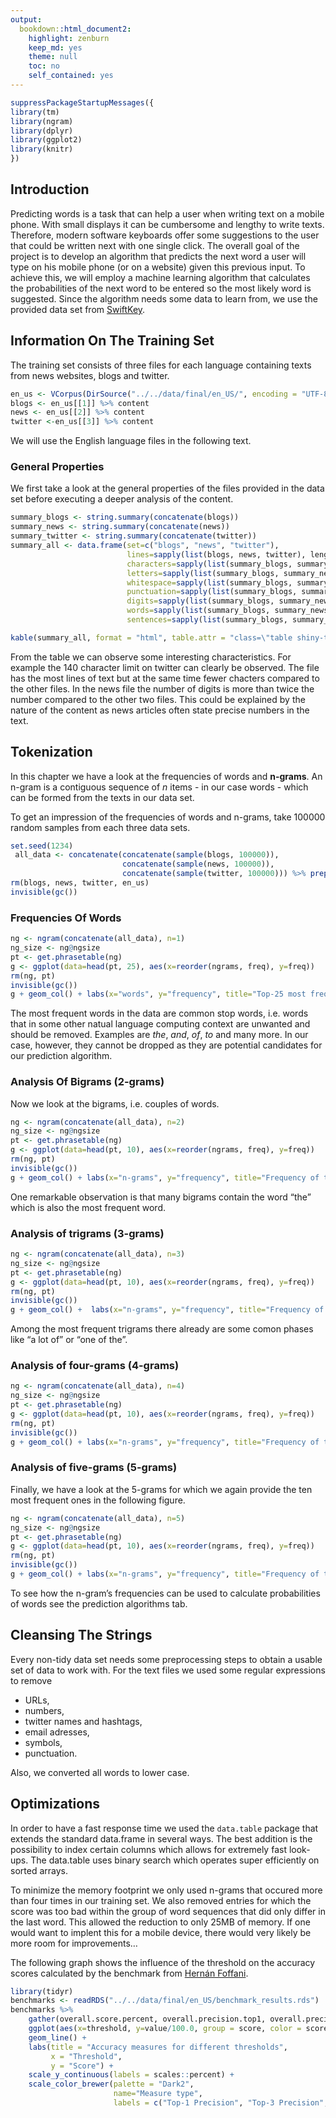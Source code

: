 ```yaml
---
output:
  bookdown::html_document2:
    highlight: zenburn
    keep_md: yes
    theme: null
    toc: no
    self_contained: yes
---
```


```r
suppressPackageStartupMessages({
library(tm)
library(ngram)
library(dplyr)
library(ggplot2)
library(knitr)
})
```

## Introduction {-}
Predicting words is a task that can help a user when writing text on a mobile phone.
With small displays it can be cumbersome and lengthy to write texts.
Therefore, modern software keyboards offer some suggestions to the user that could be written next with one single click.
The overall goal of the project is to develop an algorithm that predicts the next word a user will type on his mobile phone (or on a website) given this previous input.
To achieve this, we will employ a machine learning algorithm that calculates the probabilities of the next word to be entered so the most likely word is suggested.
Since the algorithm needs some data to learn from, we use the provided data set from [SwiftKey](https://d396qusza40orc.cloudfront.net/dsscapstone/dataset/Coursera-SwiftKey.zip).


## Information On The Training Set {-}
The training set consists of three files for each language containing texts from news websites, blogs and twitter.
```r
en_us <- VCorpus(DirSource("../../data/final/en_US/", encoding = "UTF-8", pattern = "*.txt"))
blogs <- en_us[[1]] %>% content
news <- en_us[[2]] %>% content
twitter <-en_us[[3]] %>% content
```
We will use the English language files in the following text.

### General Properties {-}
We first take a look at the general properties of the files provided in the data set before executing a deeper analysis of the content.
```r
summary_blogs <- string.summary(concatenate(blogs))
summary_news <- string.summary(concatenate(news))
summary_twitter <- string.summary(concatenate(twitter))
summary_all <- data.frame(set=c("blogs", "news", "twitter"), 
                          lines=sapply(list(blogs, news, twitter), length),
                          characters=sapply(list(summary_blogs, summary_news, summary_twitter), "[[", 1),
                          letters=sapply(list(summary_blogs, summary_news, summary_twitter), "[[", 2),
                          whitespace=sapply(list(summary_blogs, summary_news, summary_twitter), "[[", 3),
                          punctuation=sapply(list(summary_blogs, summary_news, summary_twitter), "[[", 4),
                          digits=sapply(list(summary_blogs, summary_news, summary_twitter), "[[", 5),
                          words=sapply(list(summary_blogs, summary_news, summary_twitter), "[[", 6),
                          sentences=sapply(list(summary_blogs, summary_news, summary_twitter), "[[", 7))
```
```r
kable(summary_all, format = "html", table.attr = "class=\"table shiny-table table-hover spacing-m\", style=\"width:80%;\"")
```


From the table we can observe some interesting characteristics.
For example the 140 character limit on twitter can clearly be observed.
The file has the most lines of text but at the same time fewer chacters compared to the other files.
In the news file the number of digits is more than twice the number compared to the other two files.
This could be explained by the nature of the content as news articles often state precise numbers in the text.



## Tokenization {-}
In this chapter we have a look at the frequencies of words and **n-grams**.
An n-gram is a contiguous sequence of $n$ items - in our case words - which can be formed from the texts in our data set.

To get an impression of the frequencies of words and n-grams, take 100000 random samples from each three data sets.
```r
set.seed(1234)
 all_data <- concatenate(concatenate(sample(blogs, 100000)), 
                         concatenate(sample(news, 100000)), 
                         concatenate(sample(twitter, 100000))) %>% preprocess()
rm(blogs, news, twitter, en_us)
invisible(gc())
```

### Frequencies Of Words {-}

```r
ng <- ngram(concatenate(all_data), n=1)
ng_size <- ng@ngsize
pt <- get.phrasetable(ng)
g <- ggplot(data=head(pt, 25), aes(x=reorder(ngrams, freq), y=freq))
rm(ng, pt)
invisible(gc())
g + geom_col() + labs(x="words", y="frequency", title="Top-25 most frequent words") + coord_flip()
```

The most frequent words in the data are common stop words, i.e. words that in some other natual language computing context are unwanted and should be removed.
Examples are *the*, *and*, *of*, *to* and many more.
In our case, however, they cannot be dropped as they are potential candidates for our prediction algorithm.


### Analysis Of Bigrams (2-grams) {-}
Now we look at the bigrams, i.e. couples of words.

```r
ng <- ngram(concatenate(all_data), n=2)
ng_size <- ng@ngsize
pt <- get.phrasetable(ng)
g <- ggplot(data=head(pt, 10), aes(x=reorder(ngrams, freq), y=freq))
rm(ng, pt)
invisible(gc())
g + geom_col() + labs(x="n-grams", y="frequency", title="Frequency of top-10 2-grams") + coord_flip()
```

One remarkable observation is that many bigrams contain the word "the" which is also the most frequent word.


### Analysis of trigrams (3-grams) {-}

```r
ng <- ngram(concatenate(all_data), n=3)
ng_size <- ng@ngsize
pt <- get.phrasetable(ng)
g <- ggplot(data=head(pt, 10), aes(x=reorder(ngrams, freq), y=freq))
rm(ng, pt)
invisible(gc())
g + geom_col() +  labs(x="n-grams", y="frequency", title="Frequency of top-10 3-grams") + coord_flip()
```

Among the most frequent trigrams there already are some comon phases like "a lot of" or "one of the".


### Analysis of four-grams (4-grams) {-}

```r
ng <- ngram(concatenate(all_data), n=4)
ng_size <- ng@ngsize
pt <- get.phrasetable(ng)
g <- ggplot(data=head(pt, 10), aes(x=reorder(ngrams, freq), y=freq))
rm(ng, pt)
invisible(gc())
g + geom_col() + labs(x="n-grams", y="frequency", title="Frequency of top-10 4-grams") + coord_flip()
```

### Analysis of five-grams (5-grams) {-}
Finally, we have a look at the 5-grams for which we again provide the ten most frequent ones in the following figure.

```r
ng <- ngram(concatenate(all_data), n=5)
ng_size <- ng@ngsize
pt <- get.phrasetable(ng)
g <- ggplot(data=head(pt, 10), aes(x=reorder(ngrams, freq), y=freq))
rm(ng, pt)
invisible(gc())
g + geom_col() + labs(x="n-grams", y="frequency", title="Frequency of top-10 5-grams") + coord_flip()
```

To see how the n-gram's frequencies can be used to calculate probabilities of words see the <a onclick="openTab('predictionalgos')">prediction algorithms</a> tab.


## Cleansing The Strings {-}
Every non-tidy data set needs some preprocessing steps to obtain a usable set of data to work with.
For the text files we used some regular expressions to remove

* URLs,
* numbers,
* twitter names and hashtags,
* email adresses,
* symbols,
* punctuation.

Also, we converted all words to lower case.



## Optimizations {-}
In order to have a fast response time we used the `data.table` package that extends the standard data.frame in several ways.
The best addition is the possibility to index certain columns which allows for extremely fast look-ups.
The data.table uses binary search which operates super efficiently on sorted arrays.

To minimize the memory footprint we only used n-grams that occured more than four times in our training set.
We also removed entries for which the score was too bad within the group of word sequences that did only differ in the last word.
This allowed the reduction to only 25MB of memory.
If one would want to implent this for a mobile device, there would very likely be more room for improvements...

The following graph shows the influence of the threshold on the accuracy scores calculated by the benchmark from [Hernán Foffani](https://github.com/hfoffani/dsci-benchmark).
```r
library(tidyr)
benchmarks <- readRDS("../../data/final/en_US/benchmark_results.rds")
benchmarks %>% 
    gather(overall.score.percent, overall.precision.top1, overall.precision.top3, key = "score", value = "value") %>% 
    ggplot(aes(x=threshold, y=value/100.0, group = score, color = score)) + 
    geom_line() + 
    labs(title = "Accuracy measures for different thresholds",
         x = "Threshold",
         y = "Score") +
    scale_y_continuous(labels = scales::percent) +
    scale_color_brewer(palette = "Dark2", 
                       name="Measure type",
                       labels = c("Top-1 Precision", "Top-3 Precision", "Top-3 Score"))
```

